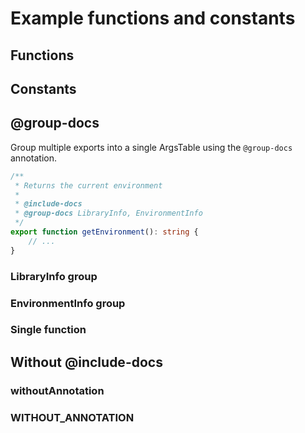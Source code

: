 
<Meta title="Example functions and constants" />

# Example functions and constants

<Story name="API" />

## Functions

<ArgsTable of="isNumber" />

<ArgsTable of="isString" />

## Constants

<ArgsTable of="IS_STANDALONE" />

## @group-docs

Group multiple exports into a single ArgsTable using the `@group-docs` annotation.

```typescript
/**
 * Returns the current environment
 *
 * @include-docs
 * @group-docs LibraryInfo, EnvironmentInfo
 */
export function getEnvironment(): string {
	// ...
}
```

### LibraryInfo group

<ArgsTable of="LibraryInfo" />

### EnvironmentInfo group

<ArgsTable of="EnvironmentInfo" />

### Single function

<ArgsTable of="getEnvironment" />

## Without @include-docs

### withoutAnnotation

<ArgsTable of="withoutAnnotation" />

### WITHOUT_ANNOTATION

<ArgsTable of="WITHOUT_ANNOTATION" />
